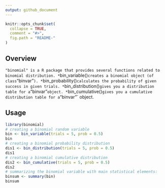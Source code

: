 ```yaml
---
output: github_document
---
```


```r
knitr::opts_chunk$set(
  collapse = TRUE,
  comment = "#>",
  fig.path = "README-"
)
```
## Overview
`"binomial" is a R package that provides several functions related to binomial distribution.
* `bin_variable()` creates a binomial object (of class `"binvar"`).
* `bin_probability()` calculates the probability of given success in given trials.
* `bin_distribution()` gives you a distribution table for a `"binvar"` object.
* `bin_cumulative()` gives you a cumulative distribution table for a `"binvar"` object.

## Usage
```r
library(binomial)
# creating a binomial random variable 
bin <- bin_variable(trials = 5, prob = 0.5)
bin
# creating a binomial probability distribution
dis1 <- bin_distribution(trials = 5, prob = 0.5)
dis1
# creating a binomial cumulative distribution
dis2 <- bin_cumulative(trials = 5, prob = 0.5)
dis2
# summarizing the binomial variable with main statistical elements:
binsum <- summary(bin)
binsum
```
